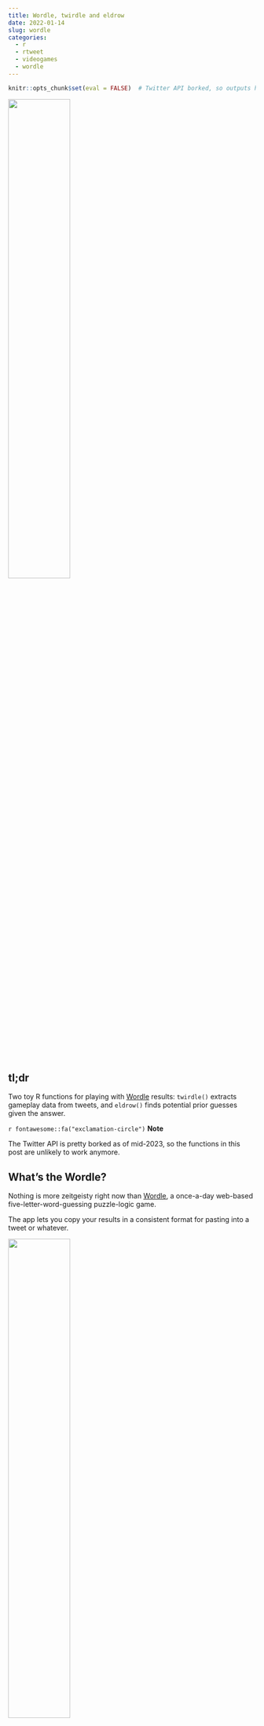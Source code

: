 ```yaml
---
title: Wordle, twirdle and eldrow
date: 2022-01-14
slug: wordle
categories:
  - r
  - rtweet
  - videogames
  - wordle
---
```


```r
knitr::opts_chunk$set(eval = FALSE)  # Twitter API borked, so outputs hardcoded
```

![](resources/werdz.png){fig-alt="Five green squares containing the letters w, e, r, d and z in fancy comic sans." width="50%"}

## tl;dr

Two toy R functions for playing with [Wordle](https://www.powerlanguage.co.uk/wordle/) results: `twirdle()` extracts gameplay data from tweets, and `eldrow()` finds potential prior guesses given the answer.

<div class="tip"> `r fontawesome::fa("exclamation-circle")` <b>Note</b>

The Twitter API is pretty borked as of mid-2023, so the functions in this post are unlikely to work anymore.

</div>

## What's the Wordle?

Nothing is more zeitgeisty right now than [Wordle](https://www.powerlanguage.co.uk/wordle/), a once-a-day web-based five-letter-word-guessing puzzle-logic game.

The app lets you copy your results in a consistent format for pasting into a tweet or whatever. 

![](resources/wordle-result.png){fig-alt="An example results output from Wordle edition 209 that took three attempts. The first row of coloured square emojis is the first guess, showing a letter in the wrong place (yellow) and one in the right place (green). The second guess has two in the wrong place and one correct. The last line shows victory. The black emojis show incorrect guesses." width="50%"}

It begins with a string of meta information, 'Wordle X Y/Z', where X is the edition number, Y is the attempts taken and Z is the maximum allowed guesses. Then there's a grid of coloured emoji squares, where each row represents a guessed word and each emoji a letter.

Green emojis (orange in colorblind mode) represent a letter in the correct place, yellow (blue in colorblind mode) in the wrong place and white for an incorrect letter (or black if playing in dark mode). The emojis obscure your guesses so that people can see how well you did without spoiling the answer.

Folks have already put together some neat R tools, like solvers and ways to play in the console or in other languages. See [mikefc's {wordle} R package](https://github.com/coolbutuseless/wordle) and [Pachá's Shiny app](https://pacha.dev/blog/2022/01/14/shinywordle-a-shiny-app-to-solve-the-game-worldle-and-the-power-of-regular-expressions/), for example. 

## Wordle up

Surprise: I haven't actually played the game.[^manipulate]

But that didn't stop me from writing a couple of modest functions to practice my regex and base-R skills: `twirdle()` and `eldrow()`.[^fndd] 

As ever, I can call them 'toy' functions and get away without proper error-checking and code optimisation.

### twirdle

The consistent Wordle template makes it straightforward to extract people's results from tweets. I've made the `twirdle()` function to do this.[^twitter]

`twirdle()` makes use of regular expressions and functions like `regmatches()` and `regexpr()` to extract: 

* the Wordle `edition` number, e.g. '206'
* the `attempt`s required, e.g. '4', but also failures symbolised with 'X'
* the maximum `allowed` attempts (`max`), i.e. '6'
* whether the user was playing in light or dark `mode`
* whether the user was using `colorblind` mode
* a string of characters representing the emoji `grid`, e.g. `"YG----G-GYGGGGG"`, to symbolise a correct guess (i.e. a `G`reen emoji), a correct letter but in the wrong place (i.e. `Y`ellow), and a miss (`-`)
* the tweet `status_id` so you can visit the original tweets

#### Code

<details><summary>Click for the full `twirdle()` function definition</summary>
```r
twirdle <- function(tweets) {
  
  g   <- "\U1F7E9"
  o   <- "\U1F7E7"
  y   <- "\U1F7E8"
  blu <- "\U1F7E6"
  bla <- "\U2B1B"
  w   <- "\U2B1C"
  
  rx_all   <- paste(g, o, y, blu, bla, w, sep = "|")
  rx_right <- paste(g, o, sep = "|")
  rx_place <- paste(y, blu, sep = "|")
  rx_wrong <- paste(bla, w, sep = "|")
  rx_color <- paste(o, blu, sep = "|")

  tweets$meta <- regexpr(
    "Wordle \\d{1,} [\\d{1}|X]/\\d{1}",
    tweets$text,
    perl = TRUE
  )
  
  tweets$meta <- setNames(
    tweets$meta, 
    ifelse(tweets$meta < 0, FALSE, TRUE)
  )
  
  tweets$meta <- ifelse(
    names(tweets$meta),
    regmatches(tweets$text, tweets$meta),
    NA_character_
  )
  
  tweets <- tweets[!is.na(tweets$meta), ]
  
  tweets$edition <- as.numeric(
    regmatches(
      tweets$meta, 
      regexpr("\\d{1,}", tweets$meta)
    )
  )
  
  tweets$attempts <- regmatches(
    tweets$meta,
    regexpr("[\\d{1}|X](?=/)", tweets$meta, perl = TRUE)
  )
  
  tweets$attempts <- ifelse(
    tweets$attempts == "X",
    NA_character_,
    tweets$attempts
  )
  
  tweets$attempts <- as.numeric(tweets$attempts)
  
  tweets$allowed <- as.numeric(
    regmatches(
      tweets$meta, 
      regexpr("(?<=/)\\d{1}", tweets$meta, perl = TRUE)
    )
  )
  
  tweets$grid <- regmatches(
    tweets$text, 
    gregexpr(rx_all, tweets$text) 
  )
  
  tweets$grid <- lapply(
    tweets$grid, 
    function(x) paste(x, collapse = "")
  )
  
  tweets$colorblind <- ifelse(
    grepl(rx_color, tweets$grid), TRUE, FALSE
  )
  
  tweets$mode <- ifelse(
    grepl(bla, tweets$grid), "dark",
    ifelse(grepl(w, tweets$grid), "light", "unknown")
  )
  
  tweets$grid <- gsub(rx_right, "G", tweets$grid)
  tweets$grid <- gsub(rx_place, "Y", tweets$grid)
  tweets$grid <- gsub(rx_wrong, "-", tweets$grid)
  
  tweets[, c("edition", "attempts", "allowed", "mode",
             "colorblind", "grid", "status_id")]
  
}
```
</details>

I also put the code for the function [in a GitHub Gist](https://gist.github.com/matt-dray/996d066ead78acfaca47c0d37b966e8a).

#### Example

To give an example of `twirdle()` in action, let's first grab a small number of tweets using [the {rtweet} package by Mike Kearney](https://docs.ropensci.org/rtweet/). I think it's best to supply the query string of `search_tweets()` with the word 'Wordle' and at least one white or black emoji (signifying an incorrect letter).[^query]

```r
tweets <- rtweet::search_tweets(
  q = "Wordle \U2B1B OR \U2B1C",
  n = 10,  # return 10 tweets
  include_rts = FALSE  # no retweets
)
```

And now we can pass the returned dataframe of tweets to `twirdle()`. It outputs a row per tweet, but there may be fewer tweets than we asked for because the content doesn't conform to the output provided by Wordle. Sometimes people add their own comments into the results, disrupting the expected format. There's also a Spanish version that has '(ES)' in the meta information that we're going to exclude for our purposes.

Note that anyone who didn't complete the puzzle in six tries gets a score of 'X/6', which is returned as `NA_real_` in the `attempts` column.

```r
twirdle(tweets)
```
```
# A tibble: 7 × 7
  edition attempts allowed mode  colorblind grid                 status_id      
    <dbl>    <dbl>   <dbl> <chr> <lgl>      <chr>                <chr>          
1     213        5       6 light FALSE      GY--YGGG--GGG--GGG-… 14834445690229…
2     213        3       6 dark  FALSE      Y-----YY--GGGGG      14834445680161…
3     213        6       6 dark  FALSE      --Y-----YG-G--G--G-… 14834445678988…
4     213        6       6 light FALSE      -----Y------Y-G-G--… 14834445674540…
5     213       NA       6 light FALSE      ---Y---G-YGGG--GGG-… 14834445662083…
6     213        5       6 dark  FALSE      -G------YYGGG--GGG-… 14834445661120…
7     213        3       6 dark  FALSE      ----Y--GY--GG--GGG-… 14834445648075…
```

You could use this to do a number of things, like calculate the mean number of attempts for each day's puzzle, look for guess patterns at scale, or maybe [see whether dark-mode users are more skilled than light-mode users](https://twitter.com/mattdray/status/1481071855465287680?s=20).

### eldrow

Of course, the whole purpose of sharing an encoded emoji grid is to prevent spoilers. No-one reading your result can see the answer or your guesses.

But, if you do know the answer, could you backwards-engineer prior guesses from the emoji grid? 

Introducing `eldrow()`,[^backwards] which does exactly this with some help from [mikefc's {wordle} package](https://github.com/coolbutuseless/wordle) for filtering from the Wordle wordlist.[^cbu]

You pass to it the `answer` and the encoding of the last `guess` in the form `"Y-GY-"`. As per the `twirdle()` output, the characters `G`, `Y` and `-` refer to a letter in the right place, wrong place, or not in the word. The function returns a vector of all the possible words given the `guess` and the `answer`.

One thing it doesn't deal with is whether people are playing in 'hard mode', where 'any revealed hints must be used in subsequent guesses'. I think you could infer if someone was playing this way, but you could never be completely sure.

#### Code

<details><summary>Click for the full `eldrow()` definition</summary>
```r
eldrow <- function(guess, answer, words = wordle::wordle_dict){
  
  answer <- tolower(answer)
  guess <- toupper(guess)
  
  guess_chars <- strsplit(guess, "")[[1]]
  answer_chars <- strsplit(answer, "")[[1]]
  
  exact <- ifelse(guess_chars == "G", answer_chars, ".") |>
    paste0(collapse = "")
  
  wrong_spot <- gsub(
    "\\.", "", ifelse(guess_chars == "Y", answer_chars, ".")
  )
  
  exact_chars <- regmatches(exact, gregexpr("\\w", exact))[[1]]
  correct_chars_table <- table(
    c(exact_chars, wrong_spot[wrong_spot != ""])
  )
  min_count <- as.vector(correct_chars_table)
  names(min_count) <- names(correct_chars_table)
  
  possibles <- wordle::filter_words(
    words, exact, wrong_spot, min_count, min_count
  )
  
  possibles <- possibles[which(possibles != answer)]
  possibles[order(possibles)]
  
}
```
</details>

I also put the code for this [in a GitHub Gist](https://gist.github.com/matt-dray/fe1f236f21abe7d2e4b2a594d5b207e1).

#### Example

So, let's say someone took three attempts at the word 'shirt'[^shirt] and their first and second guesses gave encodings of `"YGG--"` then `"-GGG-"`.

We can start by passing the answer and the encoding for the prior guess.

```r
guess_2 <- eldrow(guess = "-GGG-", answer = "shirt")
guess_2
```
```
 [1] "chirk" "chirl" "chirm" "chiro" "chirp" "chirt" "chiru" "shire" "shirk"
[10] "shirs" "third" "thirl" "whirl" "whirs"
```

Okay, so logicically they could have guessed any of these 14 options before their final, correct guess.

Naturally, we can extrapolate one step further back and infer the earlier potential guesses.

You can iterate over these 14 possible words as the `answer` argument to `eldrow()`, setting the `guess` argument to the encoding for the previous attempt (i.e. `"YGG--"` was the first guess in our example).

```r
guesses_1_2 <- lapply(
  guess_2,
  \(x) eldrow("YGG--", x)
) |> 
  lapply(\(x) x[which(x != "shirt")]) |>
  setNames(guess_2)

str(guesses_1_2)
```
```
List of 14
 $ chirk: chr "thick"
 $ chirl: chr "thick"
 $ chirm: chr "thick"
 $ chiro: chr "thick"
 $ chirp: chr "thick"
 $ chirt: chr "thick"
 $ chiru: chr "thick"
 $ shire: chr [1:22] "chias" "chibs" "chics" "chiks" ...
 $ shirk: chr [1:22] "chias" "chibs" "chics" "chiks" ...
 $ shirs: chr [1:22] "chias" "chibs" "chics" "chiks" ...
 $ third: chr [1:13] "ahint" "chirt" "chits" "shift" ...
 $ thirl: chr [1:13] "ahint" "chirt" "chits" "shift" ...
 $ whirl: chr(0) 
 $ whirs: chr(0)
```

The output is a list with elements containing the potential first guesses and is named for each of the potential second guesses. So, logically, a possible set of guesses by this imaginary person was 'shift' then 'third' then 'shirts'.

Of course, you can eliminate any potential second guesses that failed to yield a potential first guess, like 'whirl' in this example.

You'll also notice a number of the potential first guesses are the same word. The more they appear, the more likely that word is to have been the actual starting guess, I suppose?

```r
words <- c()
for (i in guesses_1_2) {
  words <- c(words, i)
}

counts <- as.data.frame(
  table(words),
  responseName = "n"
)
counts$total <- sum(counts$n)
counts$percent <- round(100 * (counts$n / counts$total), 1)

likeliest <- counts[order(-counts$percent), ]
rownames(likeliest) <- NULL
head(likeliest, 3)
```
```
  words n total percent
1 thick 7    99     7.1
2 chits 5    99     5.1
3 whist 5    99     5.1
```

So, purely on the basis of this frequency, 'thick' was most likely to be the first guess in this contrived example. You might want to consider how likely someone is to actually submit some of these words, given their obscurity.[^thick]

## Hurdle?

I hope you weren't expecting anything more from this post. Maybe consider some meme variants, like [Curdle](https://twitter.com/Hooper_b13/status/1480838944812158977?s=20), [Birdle](https://twitter.com/BebeNeuwirth/status/1479966069469204483?s=20), [Tetris](https://twitter.com/Foone/status/1480643494985146372?s=20), or [this absolute banger](https://twitter.com/AaronChewning/status/1481701906808516610?s=20).

Okay, show's over, you can stop the Wordling now.

## Environment {.appendix}

<details><summary>Session info</summary>
```r
cat("Last rendered:", format(Sys.time(), usetz = TRUE)); sessionInfo()
```
</details>

[^shirt]: No spoilers here. I have no idea if this word has ever been a correct answer in Wordle to date.
[^fndd]: Us pros call this 'function-name driven development', or FNDD. It's very simple, you just choose a funny function name and work backwards from there.
[^backwards]: DO YOU SEE IT IS LIKE 'WORDLE' BACKWARDS? HA HA HA.
[^twitter]: DO YOU SEE IT IS LIKE 'TWITTER' AND 'WORDLE' FUSED TOGETHER, LOL.
[^manipulate]: I am simply manipulating you for clicks.
[^thick]: 'Thick Chitswhist' is a Star Wars Expanded Universe character, I think?
[^cbu]: This is a little manoeuvre I like to call 'mikefc-Driven Development' (MDD). See [a very recent post on this blog ](https://www.rostrum.blog/2021/12/30/gpx3d/) for an example.
[^query]: I initially put five green emoji in the query string, since all successful Wordles end this way. But then you miss out those people who didn't get a correct answer by the sixth guess.
